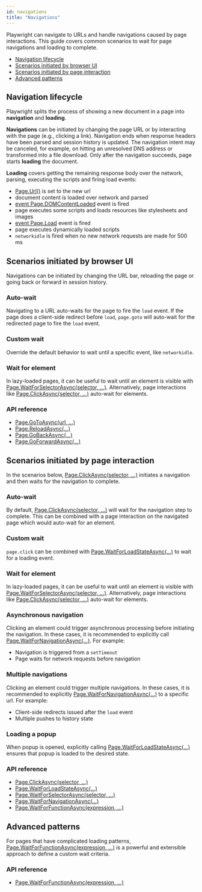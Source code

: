 ```yaml
---
id: navigations
title: "Navigations"
---
```


Playwright can navigate to URLs and handle navigations caused by page interactions. This guide covers common scenarios to wait for page navigations and loading to complete.

- [Navigation lifecycle](#navigation-lifecycle)
- [Scenarios initiated by browser UI](#scenarios-initiated-by-browser-ui)
- [Scenarios initiated by page interaction](#scenarios-initiated-by-page-interaction)
- [Advanced patterns](#advanced-patterns)

## Navigation lifecycle

Playwright splits the process of showing a new document in a page into **navigation** and **loading**.

**Navigations** can be initiated by changing the page URL or by interacting with the page (e.g., clicking a link). Navigation ends when response headers have been parsed and session history is updated. The navigation intent may be canceled, for example, on hitting an unresolved DNS address or transformed into a file download. Only after the navigation succeeds, page starts **loading** the document.

**Loading** covers getting the remaining response body over the network, parsing, executing the scripts and firing load events:
- [Page.Url()](./api/class-page.mdx#pageurl) is set to the new url
- document content is loaded over network and parsed
- [event Page.DOMContentLoaded](./api/class-page.mdx#eventpagedomcontentloaded) event is fired
- page executes some scripts and loads resources like stylesheets and images
- [event Page.Load](./api/class-page.mdx#eventpageload) event is fired
- page executes dynamically loaded scripts
- `networkidle` is fired when no new network requests are made for 500 ms

## Scenarios initiated by browser UI

Navigations can be initiated by changing the URL bar, reloading the page or going back or forward in session history.

### Auto-wait

Navigating to a URL auto-waits for the page to fire the `load` event. If the page does a client-side redirect before `load`, `page.goto` will auto-wait for the redirected page to fire the `load` event.

### Custom wait

Override the default behavior to wait until a specific event, like `networkidle`.

### Wait for element

In lazy-loaded pages, it can be useful to wait until an element is visible with [Page.WaitForSelectorAsync(selector, …)](./api/class-page.mdx#pagewaitforselectorasyncselector-). Alternatively, page interactions like [Page.ClickAsync(selector, …)](./api/class-page.mdx#pageclickasyncselector-) auto-wait for elements.

### API reference
- [Page.GoToAsync(url, …)](./api/class-page.mdx#pagegotoasyncurl-)
- [Page.ReloadAsync(…)](./api/class-page.mdx#pagereloadasync)
- [Page.GoBackAsync(…)](./api/class-page.mdx#pagegobackasync)
- [Page.GoForwardAsync(…)](./api/class-page.mdx#pagegoforwardasync)

## Scenarios initiated by page interaction

In the scenarios below, [Page.ClickAsync(selector, …)](./api/class-page.mdx#pageclickasyncselector-) initiates a navigation and then waits for the navigation to complete.

### Auto-wait

By default, [Page.ClickAsync(selector, …)](./api/class-page.mdx#pageclickasyncselector-) will wait for the navigation step to complete. This can be combined with a page interaction on the navigated page which would auto-wait for an element.

### Custom wait

`page.click` can be combined with [Page.WaitForLoadStateAsync(…)](./api/class-page.mdx#pagewaitforloadstateasync) to wait for a loading event.

### Wait for element

In lazy-loaded pages, it can be useful to wait until an element is visible with [Page.WaitForSelectorAsync(selector, …)](./api/class-page.mdx#pagewaitforselectorasyncselector-). Alternatively, page interactions like [Page.ClickAsync(selector, …)](./api/class-page.mdx#pageclickasyncselector-) auto-wait for elements.

### Asynchronous navigation

Clicking an element could trigger asynchronous processing before initiating the navigation. In these cases, it is recommended to explicitly call [Page.WaitForNavigationAsync(…)](./api/class-page.mdx#pagewaitfornavigationasync). For example:
* Navigation is triggered from a `setTimeout`
* Page waits for network requests before navigation

### Multiple navigations

Clicking an element could trigger multiple navigations. In these cases, it is recommended to explicitly [Page.WaitForNavigationAsync(…)](./api/class-page.mdx#pagewaitfornavigationasync) to a specific url. For example:
* Client-side redirects issued after the `load` event
* Multiple pushes to history state

### Loading a popup

When popup is opened, explicitly calling [Page.WaitForLoadStateAsync(…)](./api/class-page.mdx#pagewaitforloadstateasync) ensures that popup is loaded to the desired state.

### API reference
- [Page.ClickAsync(selector, …)](./api/class-page.mdx#pageclickasyncselector-)
- [Page.WaitForLoadStateAsync(…)](./api/class-page.mdx#pagewaitforloadstateasync)
- [Page.WaitForSelectorAsync(selector, …)](./api/class-page.mdx#pagewaitforselectorasyncselector-)
- [Page.WaitForNavigationAsync(…)](./api/class-page.mdx#pagewaitfornavigationasync)
- [Page.WaitForFunctionAsync(expression, …)](./api/class-page.mdx#pagewaitforfunctionasyncexpression-)

## Advanced patterns

For pages that have complicated loading patterns, [Page.WaitForFunctionAsync(expression, …)](./api/class-page.mdx#pagewaitforfunctionasyncexpression-) is a powerful and extensible approach to define a custom wait criteria.

### API reference
- [Page.WaitForFunctionAsync(expression, …)](./api/class-page.mdx#pagewaitforfunctionasyncexpression-)

[Accessibility]: ./api/class-accessibility.mdx "Accessibility"
[Browser]: ./api/class-browser.mdx "Browser"
[BrowserContext]: ./api/class-browsercontext.mdx "BrowserContext"
[BrowserType]: ./api/class-browsertype.mdx "BrowserType"
[ConsoleMessage]: ./api/class-consolemessage.mdx "ConsoleMessage"
[Dialog]: ./api/class-dialog.mdx "Dialog"
[Download]: ./api/class-download.mdx "Download"
[ElementHandle]: ./api/class-elementhandle.mdx "ElementHandle"
[FileChooser]: ./api/class-filechooser.mdx "FileChooser"
[Frame]: ./api/class-frame.mdx "Frame"
[JSHandle]: ./api/class-jshandle.mdx "JSHandle"
[Keyboard]: ./api/class-keyboard.mdx "Keyboard"
[Mouse]: ./api/class-mouse.mdx "Mouse"
[Page]: ./api/class-page.mdx "Page"
[Playwright]: ./api/class-playwright.mdx "Playwright"
[Request]: ./api/class-request.mdx "Request"
[Response]: ./api/class-response.mdx "Response"
[Route]: ./api/class-route.mdx "Route"
[Selectors]: ./api/class-selectors.mdx "Selectors"
[TimeoutError]: ./api/class-timeouterror.mdx "TimeoutError"
[Touchscreen]: ./api/class-touchscreen.mdx "Touchscreen"
[Video]: ./api/class-video.mdx "Video"
[WebSocket]: ./api/class-websocket.mdx "WebSocket"
[WebSocketFrame]: ./api/class-websocketframe.mdx "WebSocketFrame"
[Worker]: ./api/class-worker.mdx "Worker"
[Element]: https://developer.mozilla.org/en-US/docs/Web/API/element "Element"
[EvaluationArgument]: ./core-concepts.mdx#evaluation-argument "EvaluationArgument"
[Promise]: https://developer.mozilla.org/en-US/docs/Web/JavaScript/Reference/Global_Objects/Promise "Promise"
[iterator]: https://developer.mozilla.org/en-US/docs/Web/JavaScript/Reference/Iteration_protocols "Iterator"
[origin]: https://developer.mozilla.org/en-US/docs/Glossary/Origin "Origin"
[selector]: https://developer.mozilla.org/en-US/docs/Web/CSS/CSS_Selectors "selector"
[Serializable]: https://developer.mozilla.org/en-US/docs/Web/JavaScript/Reference/Global_Objects/JSON/stringify#Description "Serializable"
[UIEvent.detail]: https://developer.mozilla.org/en-US/docs/Web/API/UIEvent/detail "UIEvent.detail"
[UnixTime]: https://en.wikipedia.org/wiki/Unix_time "Unix Time"
[xpath]: https://developer.mozilla.org/en-US/docs/Web/XPath "xpath"

[Array]: https://developer.mozilla.org/en-US/docs/Web/JavaScript/Reference/Global_Objects/Array "Array"
[boolean]: https://developer.mozilla.org/en-US/docs/Web/JavaScript/Data_structures#Boolean_type "Boolean"
[Buffer]: https://nodejs.org/api/buffer.html#buffer_class_buffer "Buffer"
[ChildProcess]: https://nodejs.org/api/child_process.html "ChildProcess"
[Error]: https://nodejs.org/api/errors.html#errors_class_error "Error"
[EventEmitter]: https://nodejs.org/api/events.html#events_class_eventemitter "EventEmitter"
[function]: https://developer.mozilla.org/en-US/docs/Web/JavaScript/Reference/Global_Objects/Function "Function"
[Map]: https://developer.mozilla.org/en-US/docs/Web/JavaScript/Reference/Global_Objects/Map "Map"
[null]: https://developer.mozilla.org/en-US/docs/Web/JavaScript/Reference/Global_Objects/null "null"
[number]: https://developer.mozilla.org/en-US/docs/Web/JavaScript/Data_structures#Number_type "Number"
[Object]: https://developer.mozilla.org/en-US/docs/Web/JavaScript/Reference/Global_Objects/Object "Object"
[Promise]: https://developer.mozilla.org/en-US/docs/Web/JavaScript/Reference/Global_Objects/Promise "Promise"
[Readable]: https://nodejs.org/api/stream.html#stream_class_stream_readable "Readable"
[RegExp]: https://developer.mozilla.org/en-US/docs/Web/JavaScript/Reference/Global_Objects/RegExp "RegExp"
[void]: https://developer.mozilla.org/en-US/docs/Web/JavaScript/Reference/Global_Objects/undefined "void"
[string]: https://developer.mozilla.org/en-US/docs/Web/JavaScript/Data_structures#String_type "string"
[URL]: https://nodejs.org/api/url.html "URL"

[all available image tags]: https://mcr.microsoft.com/v2/playwright/tags/list "all available image tags"
[Docker Hub]: https://hub.docker.com/_/microsoft-playwright "Docker Hub"
[Dockerfile.focal]: https://github.com/microsoft/playwright/blob/master/utils/docker/Dockerfile.focal "Dockerfile.focal"